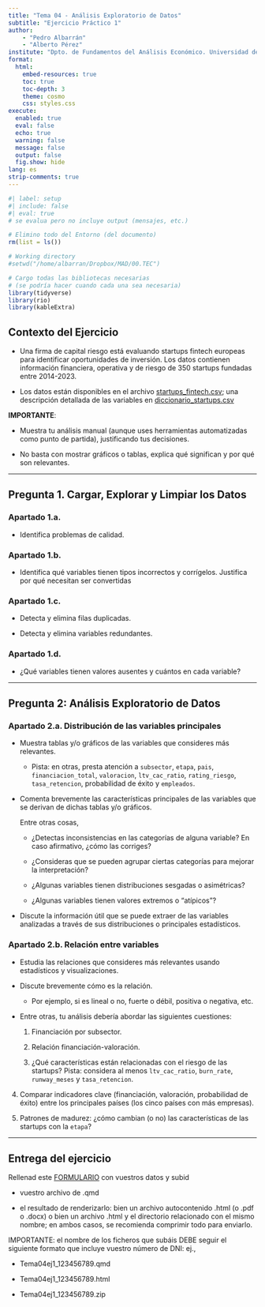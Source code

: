 ```yaml
---
title: "Tema 04 - Análisis Exploratorio de Datos"
subtitle: "Ejercicio Práctico 1"
author:
    - "Pedro Albarrán"
    - "Alberto Pérez"
institute: "Dpto. de Fundamentos del Análisis Económico. Universidad de Alicante"
format:
  html:
    embed-resources: true
    toc: true
    toc-depth: 3
    theme: cosmo
    css: styles.css
execute:
  enabled: true
  eval: false
  echo: true
  warning: false
  message: false
  output: false
  fig.show: hide
lang: es
strip-comments: true
---
```

<!-- markdownlint-disable-file MD013 -->

```r
#| label: setup
#| include: false
#| eval: true
# se evalua pero no incluye output (mensajes, etc.)

# Elimino todo del Entorno (del documento)
rm(list = ls())

# Working directory
#setwd("/home/albarran/Dropbox/MAD/00.TEC")

# Cargo todas las bibliotecas necesarias
# (se podría hacer cuando cada una sea necesaria)
library(tidyverse)
library(rio)
library(kableExtra)
```


## Contexto del Ejercicio

- Una firma de capital riesgo está evaluando startups fintech europeas para identificar oportunidades de inversión. Los datos contienen información financiera, operativa y de riesgo de 350 startups fundadas entre 2014-2023.

- Los datos están disponibles en el archivo [startups_fintech.csv](https://raw.githubusercontent.com/albarran/00datos/main/startups_fintech.csv); una descripción detallada de las variables en [diccionario_startups.csv](https://raw.githubusercontent.com/albarran/00datos/main/diccionario_startups.csv)


<!--
- Te han contratado como analista de datos para realizar un análisis exploratorio que les ayude a identificar:

  1. Características de startups exitosas
  2. Patrones de riesgo financiero
  3. Oportunidades de inversión por país y subsector
  4. Factores asociados con alta probabilidad de éxito

## Normas importantes

1. **Todo el código debe ser reproducible**: Alguien debe poder ejecutar tu `.qmd` y obtener los mismos resultados
2. **Comenta tu código adecuadamente**: Explica qué hace cada bloque significativo
3. **Interpreta todos los resultados**: No basta con mostrar gráficos o tablas, explica qué significan y por qué son relevantes
4. **Justifica tus decisiones**: Si eliminas outliers, agrupas categorías o transformas variables, explica por qué

- El informe debe mostrar **análisis manual específico**, gráficos personalizados e interpretaciones contextualizadas
- Las herramientas automatizadas son tu punto de partida, no tu punto final
- Demuestra que entiendes los datos más allá de lo que una herramienta automática puede decir

-->

**IMPORTANTE**: 

- Muestra tu análisis manual (aunque uses herramientas automatizadas como punto de partida), justificando tus decisiones.

- No basta con mostrar gráficos o tablas, explica qué significan y por qué son relevantes.


---

## Pregunta 1. Cargar, Explorar y Limpiar los Datos

### Apartado 1.a. 

- Identifica problemas de calidad.

### Apartado 1.b. 

- Identifica qué variables tienen tipos incorrectos y corrígelos. Justifica por qué necesitan ser convertidas

<!--
- Corrige tipos incorrectos (`anio_fundacion`, `empleados`, `burn_rate`, `runway_meses`).

- Convierte categóricas a factores, incluyendo factores ordenados para `etapa` y `rating_riesgo`.
-->

### Apartado 1.c. <!--Detecta y elimina filas duplicadas y variables redundantes-->

- Detecta y elimina filas duplicadas.

- Detecta y elimina variables redundantes.

### Apartado 1.d. <!-- Analiza el patrón de valores ausentes (`NAs`) -->

- ¿Qué variables tienen valores ausentes y cuántos en cada variable?

<!--
- Comenta brevemente si los valores ausentes parecen aleatorios o hay un patrón.
-->

---

## Pregunta 2: Análisis Exploratorio de Datos

### Apartado 2.a. Distribución de las variables principales

- Muestra tablas y/o gráficos de las variables que consideres más relevantes.

  - Pista: en otras, presta atención a `subsector`, `etapa`, `pais`, `financiacion_total`, `valoracion`, `ltv_cac_ratio`, `rating_riesgo`, `tasa_retencion`, probabilidad de éxito y `empleados`.

- Comenta brevemente las características principales de las variables que se derivan de dichas tablas y/o gráficos. 

  Entre otras cosas,

    - ¿Detectas inconsistencias en las categorías de alguna variable? En caso afirmativo, ¿cómo las corriges?

    - ¿Consideras que se pueden agrupar ciertas categorías para mejorar la interpretación?

    - ¿Algunas variables tienen distribuciones sesgadas o asimétricas?

    - ¿Algunas variables tienen valores extremos o "atípicos"?

- Discute la información útil que se puede extraer de las variables analizadas a través de sus distribuciones o principales estadísticos.

<!--
- Homogeneiza `subsector` corrigiendo problemas de mayúsculas/minúsculas.

- Analiza la distribución de `subsector` y `pais`. Crea una nueva variable `subsector_agrupado` agrupando categorías con <10 observaciones.

- ¿Cuáles son los subsectores y países dominantes?

- ¿Por qué agrupaste ciertas categorías?

- Analiza la distribución de `financiacion_total` y `empleados`. ¿Cómo es la distribución? ¿Simétrica o asimétrica? ¿Hay outliers extremos; son plausibles (unicornios) o parecen errores?

-->

### Apartado 2.b. Relación entre variables

- Estudia las relaciones que consideres más relevantes usando estadísticos y visualizaciones.

- Discute brevemente cómo es la relación.

  - Por ejemplo, si es lineal o no, fuerte o débil, positiva o negativa, etc.

- Entre otras, tu análisis debería abordar las siguientes cuestiones:

  1. Financiación por subsector.

  2. Relación financiación-valoración.

  3. ¿Qué características están relacionadas con el riesgo de las startups? Pista: considera al menos `ltv_cac_ratio`, `burn_rate`, `runway_meses` y `tasa_retencion`.
  
<!--  4. Relación entre `tasa_retencion` y probabilidad de éxito. -->

  4. Comparar indicadores clave (financiación, valoración, probabilidad de éxito) entre los principales países (los cinco países con más empresas).
  
  5. Patrones de madurez: ¿cómo cambian (o no) las características de las startups con la `etapa`?

---

<!--
1. ¿Qué subsectores atraen más financiación? ¿Hay diferencias significativas? ¿Qué implicaciones tiene para inversores?]

2. [¿Cómo es la relación? ¿Lineal? ¿Fuerte? ¿Qué dice esto sobre cómo se valoran las startups?]

3. Relación entre `ltv_cac_ratio` y `rating_riesgo`. ¿El ratio LTV/CAC es un buen predictor de riesgo? ¿Qué valores de ratio se asocian con bajo riesgo.

5.[¿Qué países tienen startups más exitosas/valoradas? ¿Por qué podría ser?]

-->


<!--
## Pregunta 4: Análisis de Negocio

### 4.a. Análisis de riesgo

- ¿Qué características tienen las startups de alto riesgo?

- ¿Cómo ayudaría a identificar señales de alerta?

### 4.b. Patrones de madurez

- ¿Cómo cambian las métricas clave según la `etapa` de desarrollo? ¿Qué diferencias hay entre etapas?

### 4.c. Basándose en el análisis previo, se propone un scoring de inversión simple basado en criterios como LTV/CAC >3, retención >75%, rating bajo/medio, runway >12 meses.

- Justifica los criterios elegidos para crear el scoring.

- Calcula el scoring y presenta las 15 mejores startups. ¿Qué tienen en común?


[¿Qué patrones ves en las top startups? ¿Subsector? ¿País? ¿Etapa? ¿Métricas?]

**Pregunta 5.2**: Analiza cómo varían las métricas clave (financiación, empleados, probabilidad éxito) según la `etapa` de desarrollo.

```r
#| label: analisis-etapas

# Tu código aquí


```

**Tu interpretación**:

[¿Cómo evolucionan las startups? ¿Qué es normal en cada etapa?]


---
-->


<!--
## Pregunta 3

### Apartado 3.a 

- Comenta brevemente los 5 principales hallazgos (según tu opinión) de tu análisis

### Apartado 3.b

- Basándote en tu análisis, ¿qué recomendarías a la firma de capital riesgo?

  - Dónde buscar oportunidades
  - Qué evitar
  - Señales de alerta
  - Métricas críticas

-->


## Entrega del ejercicio

Rellenad este [FORMULARIO](https://docs.google.com/forms/d/e/1FAIpQLScPBd-tHyUQ92nxYyn0-2eUQI_KZgg-0pgO248_56o4U5fN0g/viewform?usp=dialog) con vuestros datos y subid

  - vuestro archivo de .qmd

  - el resultado de renderizarlo: bien un archivo autocontenido .html (o .pdf o .docx) o bien un archivo .html y el directorio relacionado con el mismo nombre; en ambos casos, se recomienda comprimir todo para enviarlo.

IMPORTANTE: el nombre de los ficheros que subáis DEBE seguir el siguiente formato que incluye vuestro número de DNI: ej.,

  * Tema04ej1_123456789.qmd

  * Tema04ej1_123456789.html

  * Tema04ej1_123456789.zip
